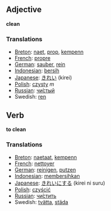 == Adjective ==

'''clean'''

=== Translations ===
*[[Breton]]: [[naet]], [[prop]], [[kempenn]]
*[[French]]: [[propre]]
*[[German]]: [[sauber]], [[rein]]
*[[Indonesian]]: [[bersih]]
*[[Japanese]]: [[きれい]] (kirei)
*[[Polish]]: [[czysty]] ''m''
*[[Russian]]: [[чистый|чи́стый]]
*Swedish: [[ren]]

== Verb ==

'''to clean'''


=== Translations ===
*[[Breton]]: [[naetaat]], [[kempenn]]
*[[French]]: [[nettoyer]]
*[[German]]: [[reinigen]], [[putzen]]
*[[Indonesian]]: [[bersih|membersihkan]]
*[[Japanese]]: [[きれい]]にする (kirei ni suru)
*[[Polish]]: [[czyścić]]
*[[Russian]]: [[чистить|чи́стить]]
*Swedish: [[tvätta]], [[städa]]